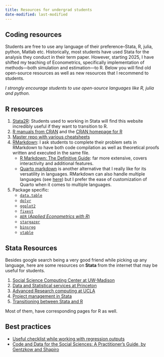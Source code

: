 ```yaml
---
title: Resources for undergrad students
date-modified: last-modified
---
```


## Coding resources
Students are free to use any language of their preference--Stata, R, julia, python, Matlab etc. Historically, most students have used Stata for the analysis they conduct in their term paper. However, starting 2025, I have shifted my  teaching of Econometrics, specifically implementation of methods---both simulation and estimation---to R. Below you will find old open-source resources as well as new resources that I recommend to  students.

_I strongly encourage students to use open-source languages like R, julia and python._

## R resources
1. [Stata2R](https://stata2r.github.io/): Students used to working in Stata will find this website incredibly useful if they want to transition to R. 
2. [R manuals from CRAN](https://cran.r-project.org/manuals.html) and the [CRAN homepage for R](https://www.r-project.org/)
3. [Master repo with various cheatsheets](https://github.com/rstudio/cheatsheets/tree/main?tab=readme-ov-file)
4. [RMarkdown](https://rmarkdown.rstudio.com/): I ask students to complete their problem sets in RMarkdown to have both code compilation as well as theoretical proofs written and executed in the same file. 
    - [R Markdown: The Definitive Guide](https://bookdown.org/yihui/rmarkdown/): far more extensive, covers interactivity and additional features.
    - [Quarto markdown](https://quarto.org/) is another alternative that I really like for its versatility in languages. RMarkdown can also handle multiple languages (see [here](https://bookdown.org/yihui/rmarkdown/language-engines.html)) but I prefer the ease of customization of Quarto when it comes to multiple languages.
5. Package specific:
    - [`data.table`](https://cran.r-project.org/web/packages/data.table/vignettes/datatable-intro.html)
    - [`dplyr`](https://dplyr.tidyverse.org/)
    - [`ggplot2`](https://ggplot2.tidyverse.org/)
    - [`fixest`](https://lrberge.github.io/fixest/)
    - [`AER` (*Applied Econometrics with R*)](https://cran.r-project.org/web/packages/AER/index.html)
    - [`stargazer`](https://cran.r-project.org/web/packages/stargazer/vignettes/stargazer.pdf)
    - [`binsreg`](https://cran.r-project.org/web/packages/binsreg/binsreg.pdf)
    - [`vtable`](https://cloud.r-project.org/web/packages/vtable/index.html)


## Stata Resources
Besides google search being a very good friend while picking up any language, here are some resources on **Stata** from the internet that may be useful for students. 

1. [Social Science Computing Center at UW-Madison](https://www.ssc.wisc.edu/statistics/stata/)
2. [Data and Statistical services at Princeton](https://dss.princeton.edu/training/)
3. [Advanced Research computing at UCLA](https://stats.oarc.ucla.edu/stata/)
4. [Project management in Stata](https://sscc.wisc.edu/sscc/pubs/dws/data_wrangling_stata8.htm)
5. [Transitioning between Stata and R](https://stata2r.github.io)

Most of them, have corresponding pages for R as well. 

## Best practices

- [Useful checklist while working with regression outputs](https://blogs.worldbank.org/impactevaluations/crowd-sourced-checklist-top-10-little-things-drive-us-crazy-regression-output?CID=WBW_AL_BlogNotification_EN_EXT)
- [Code and Data for the Social Sciences: A Practitioner’s Guide, by Gentzkow and Shapiro](https://scholar.harvard.edu/files/shapiro/files/codeanddata.pdf)